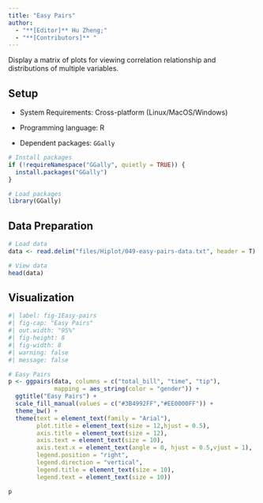 ```yaml
---
title: "Easy Pairs"
author:
  - "**[Editor]** Hu Zheng;"
  - "**[Contributors]** "
---
```


Display a matrix of plots for viewing correlation relationship and distributions of multiple variables.

## Setup

-   System Requirements: Cross-platform (Linux/MacOS/Windows)

-   Programming language: R

-   Dependent packages: `GGally`

```r
# Install packages
if (!requireNamespace("GGally", quietly = TRUE)) {
  install.packages("GGally")
}

# Load packages
library(GGally)
```

## Data Preparation

```r
# Load data
data <- read.delim("files/Hiplot/049-easy-pairs-data.txt", header = T)

# View data
head(data)
```

## Visualization

```r
#| label: fig-1Easy-pairs
#| fig-cap: "Easy Pairs"
#| out.width: "95%"
#| fig-height: 8
#| fig-width: 8
#| warning: false
#| message: false

# Easy Pairs
p <- ggpairs(data, columns = c("total_bill", "time", "tip"),
             mapping = aes_string(color = "gender")) +
  ggtitle("Easy Pairs") +
  scale_fill_manual(values = c("#3B4992FF","#EE0000FF")) +
  theme_bw() +
  theme(text = element_text(family = "Arial"),
        plot.title = element_text(size = 12,hjust = 0.5),
        axis.title = element_text(size = 12),
        axis.text = element_text(size = 10),
        axis.text.x = element_text(angle = 0, hjust = 0.5,vjust = 1),
        legend.position = "right",
        legend.direction = "vertical",
        legend.title = element_text(size = 10),
        legend.text = element_text(size = 10))

p
```


